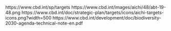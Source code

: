 https://www.cbd.int/sp/targets
https://www.cbd.int/images/aichi/48/abt-19-48.png
https://www.cbd.int/doc/strategic-plan/targets/icons/aichi-targets-icons.png?width=500
https://www.cbd.int/development/doc/biodiversity-2030-agenda-technical-note-en.pdf